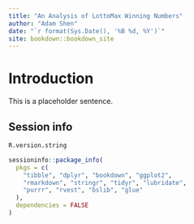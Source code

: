```yaml
---
title: "An Analysis of LottoMax Winning Numbers"
author: "Adam Shen"
date: "`r format(Sys.Date(), '%B %d, %Y')`"
site: bookdown::bookdown_site
---
```


# Introduction {-}

This is a placeholder sentence.

## Session info {-}

```r
R.version.string

sessioninfo::package_info(
  pkgs = c(
    "tibble", "dplyr", "bookdown", "ggplot2",
    "rmarkdown", "stringr", "tidyr", "lubridate",
    "purrr", "rvest", "bslib", "glue"
  ),
  dependencies = FALSE
)
```
